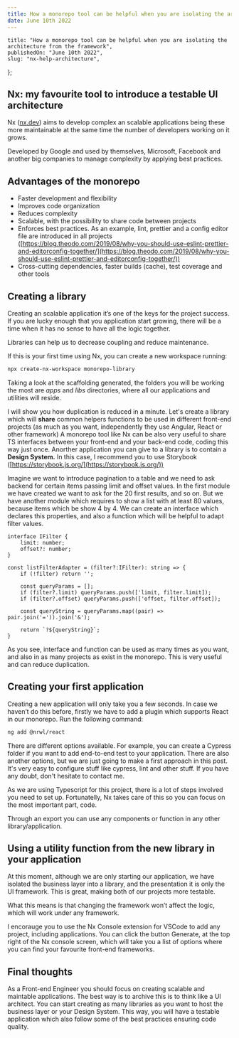 ```yaml
---
title: How a monorepo tool can be helpful when you are isolating the architecture from the framework
date: June 10th 2022
---
```


	title: "How a monorepo tool can be helpful when you are isolating the architecture from the framework",
	publishedOn: "June 10th 2022",
	slug: "nx-help-architecture",
};

## Nx: my favourite tool to introduce a testable UI architecture

Nx ([nx.dev](http://nx.dev)) aims to develop complex an scalable applications being these more maintainable at the same time the number of developers working on it grows.

Developed by Google and used by themselves, Microsoft, Facebook and another big companies to manage complexity by applying best practices.

## Advantages of the monorepo

-   Faster development and flexibility
-   Improves code organization
-   Reduces complexity
-   Scalable, with the possibility to share code between projects
-   Enforces best practices. As an example, lint, prettier and a config editor file are introduced in all projects ([https://blog.theodo.com/2019/08/why-you-should-use-eslint-prettier-and-editorconfig-together/](https://blog.theodo.com/2019/08/why-you-should-use-eslint-prettier-and-editorconfig-together/))
-   Cross-cutting dependencies, faster builds (cache), test coverage and other tools

## Creating a library

Creating an scalable application it’s one of the keys for the project success. If you are lucky enough that you application start growing, there will be a time when it has no sense to have all the logic together.

Libraries can help us to decrease coupling and reduce maintenance.

If this is your first time using Nx, you can create a new workspace running:

```bash
npx create-nx-workspace monorepo-library
```

Taking a look at the scaffolding generated, the folders you will be working the most are _apps_ and _libs_ directories, where all our applications and utilities will reside.

I will show you how duplication is reduced in a minute. Let's create a library which will **share** common helpers functions to be used in different front-end projects (as much as you want, independently they use Angular, React or other framework) A monorepo tool like Nx can be also very useful to share TS interfaces between your front-end and your back-end code, coding this way just once. Anorther application you can give to a library is to contain a **Design System.** In this case, I recommend you to use Storybook ([https://storybook.js.org/](https://storybook.js.org/))

Imagine we want to introduce pagination to a table and we need to ask backend for certain items passing limit and offset values. In the first module we have created we want to ask for the 20 first results, and so on. But we have another module which requires to show a list with at least 80 values, because items which be show 4 by 4. We can create an interface which declares this properties, and also a function which will be helpful to adapt filter values.

```tsx
interface IFilter {
	limit: number;
	offset?: number;
}

const listFilterAdapter = (filter?:IFilter): string => {
	if (!filter) return '';

	const queryParams = [];
	if (filter?.limit) queryParams.push(['limit, filter.limit]);
	if (filter?.offset) queryParams.push(['offset, filter.offset]);

	const queryString = queryParams.map((pair) => pair.join('=')).join('&');

	return `?${queryString}`;
}
```

As you see, interface and function can be used as many times as you want, and also in as many projects as exist in the monorepo. This is very useful and can reduce duplication.

## Creating your first application

Creating a new application will only take you a few seconds. In case we haven’t do this before, firstly we have to add a plugin which supports React in our monorepo. Run the following command:

```bash
ng add @nrwl/react
```

There are different options available. For example, you can create a Cypress folder if you want to add end-to-end test to your application. There are also another options, but we are just going to make a first approach in this post. It's very easy to configure stuff like cypress, lint and other stuff. If you have any doubt, don't hesitate to contact me.

As we are using Typescript for this project, there is a lot of steps involved you need to set up. Fortunatelly, Nx takes care of this so you can focus on the most important part, code.

Through an export you can use any components or function in any other library/application.

## Using a utility function from the new library in your application

At this moment, although we are only starting our application, we have isolated the business layer into a library, and the presentation it is only the UI framework. This is great, making both of our projects more testable.

What this means is that changing the framework won’t affect the logic, which will work under any framework.

I encorauge you to use the Nx Console extension for VSCode to add any project, including applications. You can click the button Generate, at the top right of the Nx console screen, which will take you a list of options where you can find your favourite front-end frameworks.

## Final thoughts

As a Front-end Engineer you should focus on creating scalable and maintable applications. The best way is to archive this is to think like a UI architect. You can start creating as many libraries as you want to host the business layer or your Design System. This way, you will have a testable application which also follow some of the best practices ensuring code quality.
